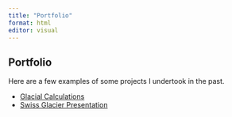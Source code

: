 ```yaml
---
title: "Portfolio"
format: html
editor: visual
---
```


## Portfolio 

Here are a few examples of some projects I undertook in the past.

<ul>
  <li><a href="/portfolio/schweizergletschern.html" target="_blank">Glacial Calculations</a></li>
  <li><a href="/portfolio/SchweizerGletscher_Presentation.html" target="_blank">Swiss Glacier Presentation</a></li>
  </li>
  






